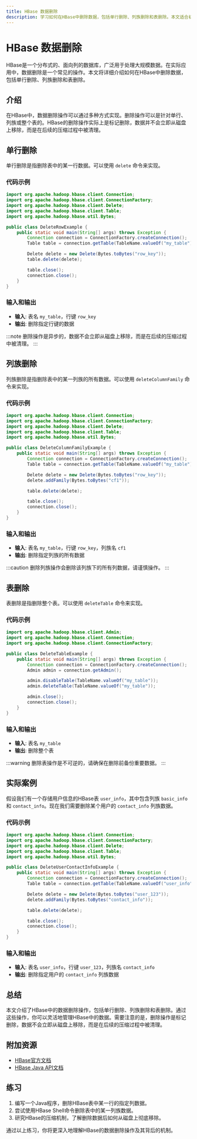 ```yaml
---
title: HBase 数据删除
description: 学习如何在HBase中删除数据，包括单行删除、列族删除和表删除。本文适合初学者，包含代码示例和实际案例。
---
```


# HBase 数据删除

HBase是一个分布式的、面向列的数据库，广泛用于处理大规模数据。在实际应用中，数据删除是一个常见的操作。本文将详细介绍如何在HBase中删除数据，包括单行删除、列族删除和表删除。

## 介绍

在HBase中，数据删除操作可以通过多种方式实现。删除操作可以是针对单行、列族或整个表的。HBase的删除操作实际上是标记删除，数据并不会立即从磁盘上移除，而是在后续的压缩过程中被清理。

## 单行删除

单行删除是指删除表中的某一行数据。可以使用 `delete` 命令来实现。

### 代码示例

```java
import org.apache.hadoop.hbase.client.Connection;
import org.apache.hadoop.hbase.client.ConnectionFactory;
import org.apache.hadoop.hbase.client.Delete;
import org.apache.hadoop.hbase.client.Table;
import org.apache.hadoop.hbase.util.Bytes;

public class DeleteRowExample {
    public static void main(String[] args) throws Exception {
        Connection connection = ConnectionFactory.createConnection();
        Table table = connection.getTable(TableName.valueOf("my_table"));

        Delete delete = new Delete(Bytes.toBytes("row_key"));
        table.delete(delete);

        table.close();
        connection.close();
    }
}
```

### 输入和输出

- **输入**: 表名 `my_table`，行键 `row_key`
- **输出**: 删除指定行键的数据

:::note
删除操作是异步的，数据不会立即从磁盘上移除，而是在后续的压缩过程中被清理。
:::

## 列族删除

列族删除是指删除表中的某一列族的所有数据。可以使用 `deleteColumnFamily` 命令来实现。

### 代码示例

```java
import org.apache.hadoop.hbase.client.Connection;
import org.apache.hadoop.hbase.client.ConnectionFactory;
import org.apache.hadoop.hbase.client.Delete;
import org.apache.hadoop.hbase.client.Table;
import org.apache.hadoop.hbase.util.Bytes;

public class DeleteColumnFamilyExample {
    public static void main(String[] args) throws Exception {
        Connection connection = ConnectionFactory.createConnection();
        Table table = connection.getTable(TableName.valueOf("my_table"));

        Delete delete = new Delete(Bytes.toBytes("row_key"));
        delete.addFamily(Bytes.toBytes("cf1"));

        table.delete(delete);

        table.close();
        connection.close();
    }
}
```

### 输入和输出

- **输入**: 表名 `my_table`，行键 `row_key`，列族名 `cf1`
- **输出**: 删除指定列族的所有数据

:::caution
删除列族操作会删除该列族下的所有列数据，请谨慎操作。
:::

## 表删除

表删除是指删除整个表。可以使用 `deleteTable` 命令来实现。

### 代码示例

```java
import org.apache.hadoop.hbase.client.Admin;
import org.apache.hadoop.hbase.client.Connection;
import org.apache.hadoop.hbase.client.ConnectionFactory;

public class DeleteTableExample {
    public static void main(String[] args) throws Exception {
        Connection connection = ConnectionFactory.createConnection();
        Admin admin = connection.getAdmin();

        admin.disableTable(TableName.valueOf("my_table"));
        admin.deleteTable(TableName.valueOf("my_table"));

        admin.close();
        connection.close();
    }
}
```

### 输入和输出

- **输入**: 表名 `my_table`
- **输出**: 删除整个表

:::warning
删除表操作是不可逆的，请确保在删除前备份重要数据。
:::

## 实际案例

假设我们有一个存储用户信息的HBase表 `user_info`，其中包含列族 `basic_info` 和 `contact_info`。现在我们需要删除某个用户的 `contact_info` 列族数据。

### 代码示例

```java
import org.apache.hadoop.hbase.client.Connection;
import org.apache.hadoop.hbase.client.ConnectionFactory;
import org.apache.hadoop.hbase.client.Delete;
import org.apache.hadoop.hbase.client.Table;
import org.apache.hadoop.hbase.util.Bytes;

public class DeleteUserContactInfoExample {
    public static void main(String[] args) throws Exception {
        Connection connection = ConnectionFactory.createConnection();
        Table table = connection.getTable(TableName.valueOf("user_info"));

        Delete delete = new Delete(Bytes.toBytes("user_123"));
        delete.addFamily(Bytes.toBytes("contact_info"));

        table.delete(delete);

        table.close();
        connection.close();
    }
}
```

### 输入和输出

- **输入**: 表名 `user_info`，行键 `user_123`，列族名 `contact_info`
- **输出**: 删除指定用户的 `contact_info` 列族数据

## 总结

本文介绍了HBase中的数据删除操作，包括单行删除、列族删除和表删除。通过这些操作，你可以灵活地管理HBase中的数据。需要注意的是，删除操作是标记删除，数据不会立即从磁盘上移除，而是在后续的压缩过程中被清理。

## 附加资源

- [HBase官方文档](https://hbase.apache.org/book.html)
- [HBase Java API文档](https://hbase.apache.org/apidocs/index.html)

## 练习

1. 编写一个Java程序，删除HBase表中某一行的指定列数据。
2. 尝试使用HBase Shell命令删除表中的某一列族数据。
3. 研究HBase的压缩机制，了解删除数据后如何从磁盘上彻底移除。

通过以上练习，你将更深入地理解HBase的数据删除操作及其背后的机制。